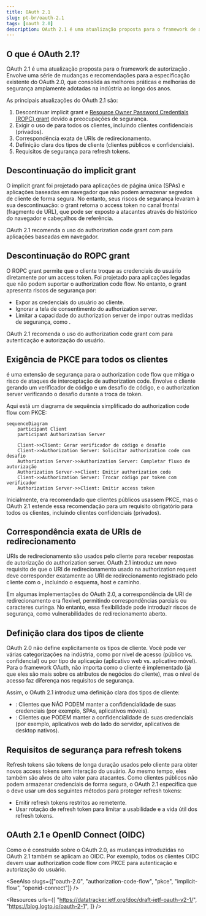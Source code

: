 ```yaml
---
title: OAuth 2.1
slug: pt-br/oauth-2.1
tags: [oauth 2.0]
description: OAuth 2.1 é uma atualização proposta para o framework de autorização OAuth 2.0 que visa melhorar a segurança e a usabilidade ao descontinuar fluxos inseguros e introduzir novas melhores práticas.
---
```


## O que é OAuth 2.1?

OAuth 2.1 é uma atualização proposta para o framework de autorização <Ref slug="oauth-2.0" />. Envolve uma série de mudanças e recomendações para a especificação existente do OAuth 2.0, que consolida as melhores práticas e melhorias de segurança amplamente adotadas na indústria ao longo dos anos.

As principais atualizações do OAuth 2.1 são:

1. Descontinuar <Ref slug="implicit-flow">implicit grant</Ref> e [Resource Owner Password Credentials (ROPC) grant](https://datatracker.ietf.org/doc/html/rfc6749#section-4.3) devido a preocupações de segurança.
2. Exigir o uso de <Ref slug="pkce" /> para todos os clientes, incluindo <Ref slug="client" headingId="confidential-clients">clientes confidenciais (privados)</Ref>.
3. Correspondência exata de <Ref slug="redirect-uri">URIs de redirecionamento</Ref>.
4. Definição clara dos tipos de <Ref slug="client">cliente</Ref> (clientes públicos e confidenciais).
5. Requisitos de segurança para <Ref slug="refresh-token">refresh tokens</Ref>.

## Descontinuação do implicit grant

O implicit grant foi projetado para aplicações de página única (SPAs) e aplicações baseadas em navegador que não podem armazenar segredos de cliente de forma segura. No entanto, seus riscos de segurança levaram à sua descontinuação: o grant retorna o access token no canal frontal (fragmento de URL), que pode ser exposto a atacantes através do histórico do navegador e cabeçalhos de referência.

OAuth 2.1 recomenda o uso do <Ref slug="authorization-code-flow">authorization code grant</Ref> com <Ref slug="pkce" /> para aplicações baseadas em navegador.

## Descontinuação do ROPC grant

O ROPC grant permite que o cliente troque as credenciais do usuário diretamente por um access token. Foi projetado para aplicações legadas que não podem suportar o authorization code flow. No entanto, o grant apresenta riscos de segurança por:

- Expor as credenciais do usuário ao cliente.
- Ignorar a tela de consentimento do authorization server.
- Limitar a capacidade do authorization server de impor outras medidas de segurança, como <Ref slug="mfa" />.

OAuth 2.1 recomenda o uso do <Ref slug="authorization-code-flow">authorization code grant</Ref> com <Ref slug="pkce" /> para autenticação e autorização do usuário.

## Exigência de PKCE para todos os clientes

<Ref slug="pkce" /> é uma extensão de segurança para o authorization code flow que mitiga o risco de ataques de interceptação de authorization code. Envolve o cliente gerando um verificador de código e um desafio de código, e o authorization server verificando o desafio durante a troca de token.

Aqui está um diagrama de sequência simplificado do authorization code flow com PKCE:

```mermaid
sequenceDiagram
    participant Client
    participant Authorization Server

    Client->>Client: Gerar verificador de código e desafio
    Client->>Authorization Server: Solicitar authorization code com desafio
    Authorization Server->>Authorization Server: Completar fluxo de autorização
    Authorization Server->>Client: Emitir authorization code
    Client->>Authorization Server: Trocar código por token com verificador
    Authorization Server->>Client: Emitir access token
```

Inicialmente, era recomendado que <Ref slug="client" headingId="public-clients">clientes públicos</Ref> usassem PKCE, mas o OAuth 2.1 estende essa recomendação para um requisito obrigatório para todos os clientes, incluindo <Ref slug="client" headingId="confidential-clients">clientes confidenciais (privados)</Ref>.

## Correspondência exata de URIs de redirecionamento

<Ref slug="redirect-uri">URIs de redirecionamento</Ref> são usados pelo cliente para receber respostas de autorização do authorization server. OAuth 2.1 introduz um novo requisito de que o URI de redirecionamento usado na authorization request deve corresponder exatamente ao URI de redirecionamento registrado pelo cliente com o <Ref slug="authorization-server" />, incluindo o esquema, host e caminho.

Em algumas implementações do OAuth 2.0, a correspondência de URI de redirecionamento era flexível, permitindo correspondências parciais ou caracteres curinga. No entanto, essa flexibilidade pode introduzir riscos de segurança, como vulnerabilidades de redirecionamento aberto.

## Definição clara dos tipos de cliente

OAuth 2.0 não define explicitamente os tipos de cliente. Você pode ver várias categorizações na indústria, como por nível de acesso (público vs. confidencial) ou por tipo de aplicação (aplicativo web vs. aplicativo móvel). Para o framework OAuth, não importa como o cliente é implementado (já que eles são mais sobre os atributos de negócios do cliente), mas o nível de acesso faz diferença nos requisitos de segurança.

Assim, o OAuth 2.1 introduz uma definição clara dos tipos de cliente:

- <Ref slug="client" headingId="public-clients" />: Clientes que NÃO PODEM manter a confidencialidade de suas credenciais (por exemplo, SPAs, aplicativos móveis).
- <Ref slug="client" headingId="confidential-clients" />: Clientes que PODEM manter a confidencialidade de suas credenciais (por exemplo, aplicativos web do lado do servidor, aplicativos de desktop nativos).

## Requisitos de segurança para refresh tokens

<Ref slug="refresh-token">Refresh tokens</Ref> são tokens de longa duração usados pelo cliente para obter novos access tokens sem interação do usuário. Ao mesmo tempo, eles também são alvos de alto valor para atacantes. Como clientes públicos não podem armazenar credenciais de forma segura, o OAuth 2.1 especifica que o <Ref slug="authorization-server" /> deve usar um dos seguintes métodos para proteger refresh tokens:

- Emitir <Ref slug="refresh-token" headingId="sender-constrained-refresh-tokens">refresh tokens restritos ao remetente</Ref>.
- Usar <Ref slug="refresh-token" headingId="refresh-token-rotation">rotação de refresh token</Ref> para limitar a usabilidade e a vida útil dos refresh tokens.

## OAuth 2.1 e OpenID Connect (OIDC)

Como o <Ref slug="openid-connect" /> é construído sobre o OAuth 2.0, as mudanças introduzidas no OAuth 2.1 também se aplicam ao OIDC. Por exemplo, todos os clientes OIDC devem usar authorization code flow com PKCE para autenticação e autorização do usuário.

<SeeAlso slugs={["oauth-2.0", "authorization-code-flow", "pkce", "implicit-flow", "openid-connect"]} />

<Resources
  urls={[
    "https://datatracker.ietf.org/doc/draft-ietf-oauth-v2-1/",
    "https://blog.logto.io/oauth-2-1",
  ]}
/>
